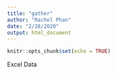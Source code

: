 ```yaml
---
title: "gather"
author: "Rachel Phan"
date: "2/28/2020"
output: html_document
---
```


```r
knitr::opts_chunk$set(echo = TRUE)
```

Excel Data


